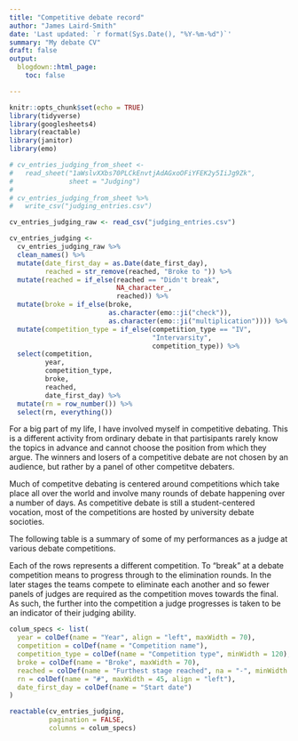 ```yaml
---
title: "Competitive debate record"
author: "James Laird-Smith"
date: 'Last updated: `r format(Sys.Date(), "%Y-%m-%d")`'
summary: "My debate CV"
draft: false
output:
  blogdown::html_page:
    toc: false

---
```

<style>
.article-container {
  max-width: 1200px;
}

.article-date {
  display:none;
}
</style>


```r
knitr::opts_chunk$set(echo = TRUE)
library(tidyverse)
library(googlesheets4)
library(reactable)
library(janitor)
library(emo)
```


```r
# cv_entries_judging_from_sheet <-
#   read_sheet("1aWslvXXbs70PLCkEnvtjAdAGxoOFiYFEK2y5IiJg9Zk",
#              sheet = "Judging")
# 
# cv_entries_judging_from_sheet %>%
#   write_csv("judging_entries.csv")
```


```r
cv_entries_judging_raw <- read_csv("judging_entries.csv")
```


```r
cv_entries_judging <- 
  cv_entries_judging_raw %>% 
  clean_names() %>% 
  mutate(date_first_day = as.Date(date_first_day),
         reached = str_remove(reached, "Broke to ")) %>%
  mutate(reached = if_else(reached == "Didn't break",
                           NA_character_,
                           reached)) %>% 
  mutate(broke = if_else(broke,
                         as.character(emo::ji("check")),
                         as.character(emo::ji("multiplication")))) %>% 
  mutate(competition_type = if_else(competition_type == "IV",
                                    "Intervarsity",
                                    competition_type)) %>% 
  select(competition,
         year,
         competition_type,
         broke,
         reached,
         date_first_day) %>% 
  mutate(rn = row_number()) %>% 
  select(rn, everything())
```

For a big part of my life, I have involved myself in competitive debating.
This is a different activity from ordinary debate in that partisipants rarely 
know the topics in advance and cannot choose the position from which they argue. 
The winners and losers of a competitive debate are not chosen by an audience, 
but rather by a panel of other competitve debaters. 

Much of competitve debating is centered around competitions which take place 
all over the world and involve many rounds of debate happening over a number of
days. As competitive debate is still a student-centered vocation, most of the
competitions are hosted by university debate socioties.

The following table is a summary of some of my performances as a judge at
various debate competitions.

Each of the rows represents a different competition. To "break" at a debate
competition means to progress through to the elimination rounds. In the later
stages the teams compete to eliminate each another and so fewer panels of
judges are required as the competition moves towards the final. As such, the
further into the competition a judge progresses is taken to be an indicator 
of their judging ability.

```r
colum_specs <- list(
  year = colDef(name = "Year", align = "left", maxWidth = 70),
  competition = colDef(name = "Competition name"),
  competition_type = colDef(name = "Competition type", minWidth = 120),
  broke = colDef(name = "Broke", maxWidth = 70),
  reached = colDef(name = "Furthest stage reached", na = "-", minWidth = 120),
  rn = colDef(name = "#", maxWidth = 45, align = "left"),
  date_first_day = colDef(name = "Start date")
)

reactable(cv_entries_judging,
          pagination = FALSE,
          columns = colum_specs)
```